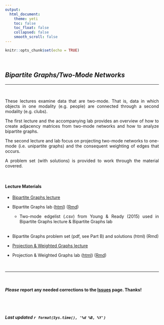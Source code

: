 ```yaml
---
output: 
  html_document:
    theme: yeti
    toc: false
    toc_float: false
    collapsed: false
    smooth_scroll: false
---
```


<style>
body {
text-align: justify}
</style>

```r
knitr::opts_chunk$set(echo = TRUE)
```

<br>

## *Bipartite Graphs/Two-Mode Networks*

----

<br>


These lectures examine data that are two-mode. That is, data in which objects in one modality (e.g. people) are connected through a second modality (e.g. clubs). 

The first lecture and the accompanying lab provides an overview of how to create adjacency matrices from two-mode networks and how to analyze bipartite graphs. 

The second lecture and lab focus on projecting two-mode networks to one-mode (i.e. unipartite graphs) and the consequent weighting of edges that occurs. 

A problem set (with solutions) is provided to work through the material covered.

<br>

#### Lecture Materials  

  + [Bipartite Graphs lecture](_lectures\lecture-07-bipartite.pdf)
  
  + Bipartite Graphs lab ([html](_labs\lab-07-bipartite.html)) ([Rmd](_labs\lab-07-bipartite.Rmd))
  
    + Two-mode edgelist (.csv) from Young & Ready (2015) used in Bipartite Graphs lecture & Bipartite Graphs lab  
  <br>
  
  + Bipartite Graphs problem set (pdf, see Part B) and solutions (html) (Rmd)
  
  + [Projection & Weighted Graphs lecture](_lectures\lecture-08-projection-weighted.pdf)
  
  + Projection & Weighted Graphs lab ([html](_labs\lab-08-projection-weighted.html)) ([Rmd](_labs\lab-08-projection-weighted.Rmd))

<br>

____

<br>

#### ***Please*** report any needed corrections to the [Issues](https://github.com/jacobtnyoung/SAND/issues) page. Thanks!

<br>
<br>


###### ***Last updated `r format(Sys.time(), '%d %B, %Y')`***